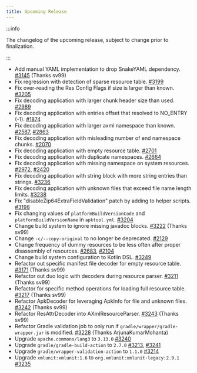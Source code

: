 ```yaml
---
title: Upcoming Release
---
```


:::info

The changelog of the upcoming release, subject to change prior to finalization.

:::

- Add manual YAML implementation to drop SnakeYAML dependency. [#3145](https://github.com/iBotPeaches/Apktool/issues/3145) (Thanks sv99)
- Fix regression with detection of sparse resource table. [#3199](https://github.com/iBotPeaches/Apktool/issues/3199)
- Fix over-reading the Res Config Flags if size is larger than known. [#3205](https://github.com/iBotPeaches/Apktool/pull/3205)
- Fix decoding application with larger chunk header size than used. [#2989](https://github.com/iBotPeaches/Apktool/issues/2989)
- Fix decoding application with entries offset that resolved to NO_ENTRY (-1). [#1874](https://github.com/iBotPeaches/Apktool/issues/1874)
- Fix decoding application with larger axml namespace than known. [#2587](https://github.com/iBotPeaches/Apktool/issues/2587), [#2863](https://github.com/iBotPeaches/Apktool/issues/2863)
- Fix decoding application with misleading number of end namespace chunks. [#2070](https://github.com/iBotPeaches/Apktool/issues/2070)
- Fix decoding application with empty resource table. [#2701](https://github.com/iBotPeaches/Apktool/issues/2701)
- Fix decoding application with duplicate namespaces. [#2664](https://github.com/iBotPeaches/Apktool/issues/2664)
- Fix decoding application with missing namespace on system resources. [#2972](https://github.com/iBotPeaches/Apktool/issues/2972), [#2420](https://github.com/iBotPeaches/Apktool/issues/2420)
- Fix decoding application with string block with more string entries than strings. [#3236](https://github.com/iBotPeaches/Apktool/issues/3236)
- Fix decoding application with unknown files that exceed file name length limits. [#3238](https://github.com/iBotPeaches/Apktool/pull/3238)
- Fix "disableZip64ExtraFieldValidation" patch by adding to helper scripts. [#3198](https://github.com/iBotPeaches/Apktool/issues/3198)
- Fix changing values of `platformBuildVersionCode` and `platformBuildVersionName` in `apktool.yml`. [#3204](https://github.com/iBotPeaches/Apktool/issues/3204)
- Change build system to ignore missing javadoc blocks. [#3222](https://github.com/iBotPeaches/Apktool/pull/3222) (Thanks sv99)
- Change `-c/--copy-original` to no longer be deprecated. [#2129](https://github.com/iBotPeaches/Apktool/issues/2129)
- Change frequency of dummy resources to be less often after proper disassembly of resources. [#2683](https://github.com/iBotPeaches/Apktool/issues/2683), [#2104](https://github.com/iBotPeaches/Apktool/issues/2104)
- Change build system configuration to Kotlin DSL. [#3249](https://github.com/iBotPeaches/Apktool/pull/3249)
- Refactor out specific manifest file decoder for empty resource table. [#3171](https://github.com/iBotPeaches/Apktool/pull/3171) (Thanks sv99)
- Refactor out duo logic with decoders during resource parser. [#3211](https://github.com/iBotPeaches/Apktool/pull/3211) (Thanks sv99)
- Refactor for specific method operations for loading full resource table. [#3217](https://github.com/iBotPeaches/Apktool/pull/3217) (Thanks sv99)
- Refactor ApkDecoder for leveraging ApkInfo for file and unknown files. [#3242](https://github.com/iBotPeaches/Apktool/pull/3242) (Thanks sv99)
- Refactor ResAttrDecoder into AXmlResourceParser. [#3243](https://github.com/iBotPeaches/Apktool/pull/3243) (Thanks sv99)
- Refactor Gradle validation job to only run if `gradle/wrapper/gradle-wrapper.jar` is modified. [#3228](https://github.com/iBotPeaches/Apktool/pull/3228) (Thanks ArjunaKumarMohanta)
- Upgrade `apache.commons/lang3` to `3.13.0` [#3240](https://github.com/iBotPeaches/Apktool/pull/3240)
- Upgrade `gradle/gradle-build-action` to `2.7.0` [#3213](https://github.com/iBotPeaches/Apktool/pull/3213), [#3241](https://github.com/iBotPeaches/Apktool/pull/3241)
- Upgrade `gradle/wrapper-validation-action` to `1.1.0` [#3214](https://github.com/iBotPeaches/Apktool/pull/3214)
- Upgrade `xmlunit:xmlunit:1.6` to `org.xmlunit:xmlunit-legacy:2.9.1` [#3235](https://github.com/iBotPeaches/Apktool/pull/3235)
